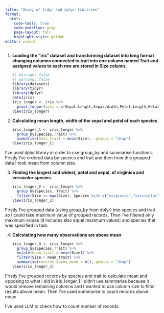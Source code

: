```yaml
---
title: "Using of tidyr and dplyr libraries"
format: 
  html: 
    code-tools: true
    code-overflow: wrap
    page-layout: full
    highlight-style: github
editor: visual
---
```


1.  **Loading the "iris" dataset and transforming dataset into long format changing columns connected to trait into one column named Trait and assigned values to each row are stored in Size column.**

    ```r
    #| message: false
    #| warning: false
    library(datasets)
    library(tidyr)
    library(dplyr)
    data(iris)
    iris_longer <- iris %>% 
      pivot_longer(cols = c(Sepal.Length,Sepal.Width,Petal.Length,Petal.Width), names_to = "Trait", values_to = "Size")
    View(iris_longer)
    ```

2.  **Calculating mean length, width of the sepal and petal of each species.**

    ```r
    iris_longer_1 <- iris_longer %>%
      group_by(Species,Trait) %>%
      summarise(mean_trait = mean(Size), .groups = "drop")
    View(iris_longer_1)
    ```

I've used dplyr library in order to use group_by and summarise functions. Firstly I've ordered data by species and trait and then from this grouped data I took mean from column size.

3.  **Finding the largest and widest, petal and sepal, of virginica and versicolor species.**

    ```r
    iris_longer_2 <- iris_longer %>% 
      group_by(Species, Trait) %>%
      filter(Size == max(Size), Species %in% c("virginica","versicolor"))
    View(iris_longer_2)
    ```

Firstly I've grouped data (using group_by from dplyr) into species and trait so I could take maximum value of grouped records. Then I've filtered only maximum values (it includes also equal maximum values) and species that was specified in task

4.  **Calculating how many observations are above mean**

    ```r
    iris_longer_3 <- iris_longer %>%
      group_by(Species,Trait) %>%
      mutate(mean_trait = mean(Size)) %>%
      filter(Size > mean_trait) %>%
      summarise(records_above_mean = n(),.groups = "drop")
    View(iris_longer_3)
    ```

Firstly I've grouped records by species and trait to calculate mean and opposing to what I did in iris_longer_1 I didn't use summarise because it would remove remaining columns and I wanted to use column size to filter results above mean. Then I've used summarise to count records above mean.

I've used LLM to check how to count number of records.
